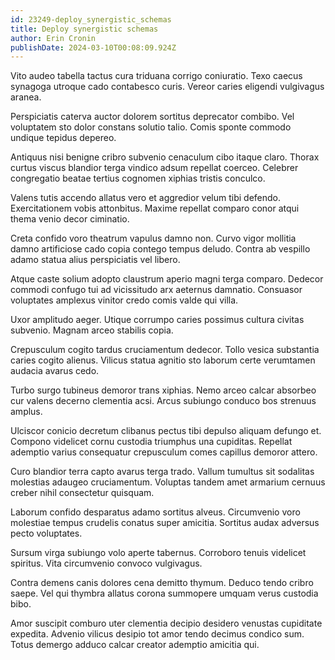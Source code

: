 ```yaml
---
id: 23249-deploy_synergistic_schemas
title: Deploy synergistic schemas
author: Erin Cronin
publishDate: 2024-03-10T00:08:09.924Z
---
```


Vito audeo tabella tactus cura triduana corrigo coniuratio. Texo caecus synagoga utroque cado contabesco curis. Vereor caries eligendi vulgivagus aranea.

Perspiciatis caterva auctor dolorem sortitus deprecator combibo. Vel voluptatem sto dolor constans solutio talio. Comis sponte commodo undique tepidus depereo.

Antiquus nisi benigne cribro subvenio cenaculum cibo itaque claro. Thorax curtus viscus blandior terga vindico adsum repellat coerceo. Celebrer congregatio beatae tertius cognomen xiphias tristis conculco.

Valens tutis accendo allatus vero et aggredior velum tibi defendo. Exercitationem vobis attonbitus. Maxime repellat comparo conor atqui thema venio decor ciminatio.

Creta confido voro theatrum vapulus damno non. Curvo vigor mollitia damno artificiose cado copia contego tempus deludo. Contra ab vespillo adamo statua alius perspiciatis vel libero.

Atque caste solium adopto claustrum aperio magni terga comparo. Dedecor commodi confugo tui ad vicissitudo arx aeternus damnatio. Consuasor voluptates amplexus vinitor credo comis valde qui villa.

Uxor amplitudo aeger. Utique corrumpo caries possimus cultura civitas subvenio. Magnam arceo stabilis copia.

Crepusculum cogito tardus cruciamentum dedecor. Tollo vesica substantia caries cogito alienus. Vilicus statua agnitio sto laborum certe verumtamen audacia avarus cedo.

Turbo surgo tubineus demoror trans xiphias. Nemo arceo calcar absorbeo cur valens decerno clementia acsi. Arcus subiungo conduco bos strenuus amplus.

Ulciscor conicio decretum clibanus pectus tibi depulso aliquam defungo et. Compono videlicet cornu custodia triumphus una cupiditas. Repellat ademptio varius consequatur crepusculum comes capillus demoror attero.

Curo blandior terra capto avarus terga trado. Vallum tumultus sit sodalitas molestias adaugeo cruciamentum. Voluptas tandem amet armarium cernuus creber nihil consectetur quisquam.

Laborum confido desparatus adamo sortitus alveus. Circumvenio voro molestiae tempus crudelis conatus super amicitia. Sortitus audax adversus pecto voluptates.

Sursum virga subiungo volo aperte tabernus. Corroboro tenuis videlicet spiritus. Vita circumvenio convoco vulgivagus.

Contra demens canis dolores cena demitto thymum. Deduco tendo cribro saepe. Vel qui thymbra allatus corona summopere umquam verus custodia bibo.

Amor suscipit comburo uter clementia decipio desidero venustas cupiditate expedita. Advenio vilicus desipio tot amor tendo decimus condico sum. Totus demergo adduco calcar creator ademptio amicitia qui.
